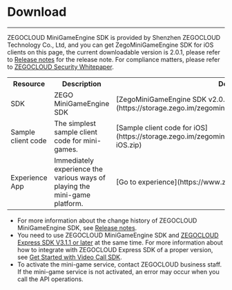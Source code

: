 # Download

- - -
ZEGOCLOUD MiniGameEngine SDK is provided by Shenzhen ZEGOCLOUD Technology Co., Ltd, and you can get ZegoMiniGameEngine SDK for iOS clients on this page, the current downloadable version is 2.0.1, please refer to [Release notes](./quick%20start/Release%20Notes.mdx) for the release note. For compliance matters, please refer to [ZEGOCLOUD Security Whitepaper](https://docs.zegocloud.com/article/15675).

<table>
  
<tbody><tr>
<th>Resource</th>
<th>Description</th>
<th>Download URL</th>
<th>References</th>
</tr>
<tr>
<td>SDK</td>
<td>ZEGO MiniGameEngine SDK</td>
<td>[ZegoMiniGameEngine SDK v2.0.1](https://storage.zego.im/zegominigame/SDK/ZegoMiniGameEngine-iOS.zip)</td>
<td>[Integrate the SDKs](./quick%20start/Integrate%20the%20SDK.mdx)</td>
</tr>
<tr>
</tr>
<tr>
<td>Sample client code</td>
<td>The simplest sample client code for mini-games.</td>
<td>[Sample client code for iOS](https://storage.zego.im/zegominigame/SDK/ZegoMiniGameEngineDemoSrc-iOS.zip)</td>
<td>[Run the sample client code for iOS](./quick%20start/run%20sample%20codes.mdx)</td>
</tr>
<tr>
<td>Experience App</td>
<td>Immediately experience the various ways of playing the mini-game platform.</td>
<td>[Go to experience](https://www.zegocloud.com/demo-apps)</td>
<td>[Experience App](./Download Demo.mdx)</td>
</tr>
</tbody></table>


<Note title="Note">

- For more information about the change history of ZEGOCLOUD MiniGameEngine SDK, see [Release notes](./quick%20start/Release%20Notes.mdx). 
- You need to use ZEGOCLOUD MiniGameEngine SDK and [ZEGOCLOUD Express SDK V3.1.1 or later](https://docs.zegocloud.com/article/3689) at the same time. For more information about how to integrate with ZEGOCLOUD Express SDK of a proper version, see [Get Started with Video Call SDK](https://www.zegocloud.com/docs/live-streaming/overview?platform=ios&language=objective-c). 
- To activate the mini-game service, contact ZEGOCLOUD business staff. If the mini-game service is not activated, an error may occur when you call the API operations.

</Note>
